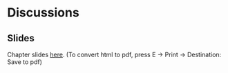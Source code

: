 # Discussions

## Slides {.unnumbered}

Chapter slides [here](chap5.html){target="_blank"}. (To convert html to pdf, press E $\to$ Print $\to$ Destination: Save to pdf)
